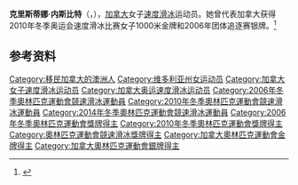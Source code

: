 {{NoteTA|G1=Sports}}
'''克里斯蒂娜·内斯比特'''（{{lang-en|Christine Nesbitt}}，{{bd|1985年|5月17日||}}），[[加拿大|加拿大]]女子[[速度滑冰|速度滑冰]]运动员。她曾代表加拿大获得2010年冬季奥运会速度滑冰比赛女子1000米金牌和2006年团体追逐赛银牌。<ref>{{Cite web|title=Christine NESBITT|url=https://www.olympic.org/christine-nesbitt|accessdate=2021-04-04|work=International Olympic Committee|archive-date=2021-04-16|archive-url=https://web.archive.org/web/20210416191736/https://www.olympic.org/christine-nesbitt|dead-url=no}}</ref>

== 参考资料 ==
{{reflist}}

{{奥林匹克运动会速度滑冰比赛女子1000米冠军}}

{{Authority control}}
{{DEFAULTSORT:Nesbitt, Christine}}
[[Category:移民加拿大的澳洲人|Category:移民加拿大的澳洲人]]
[[Category:维多利亚州女运动员|Category:维多利亚州女运动员]]
[[Category:加拿大女子速度滑冰运动员|Category:加拿大女子速度滑冰运动员]]
[[Category:加拿大奥运速度滑冰运动员|Category:加拿大奥运速度滑冰运动员]]
[[Category:2006年冬季奧林匹克運動會競速滑冰運動員|Category:2006年冬季奧林匹克運動會競速滑冰運動員]]
[[Category:2010年冬季奧林匹克運動會競速滑冰運動員|Category:2010年冬季奧林匹克運動會競速滑冰運動員]]
[[Category:2014年冬季奧林匹克運動會競速滑冰運動員|Category:2014年冬季奧林匹克運動會競速滑冰運動員]]
[[Category:2006年冬季奧林匹克運動會獎牌得主|Category:2006年冬季奧林匹克運動會獎牌得主]]
[[Category:2010年冬季奧林匹克運動會獎牌得主|Category:2010年冬季奧林匹克運動會獎牌得主]]
[[Category:奧林匹克運動會競速滑冰獎牌得主|Category:奧林匹克運動會競速滑冰獎牌得主]]
[[Category:加拿大奧林匹克運動會金牌得主|Category:加拿大奧林匹克運動會金牌得主]]
[[Category:加拿大奧林匹克運動會銀牌得主|Category:加拿大奧林匹克運動會銀牌得主]]